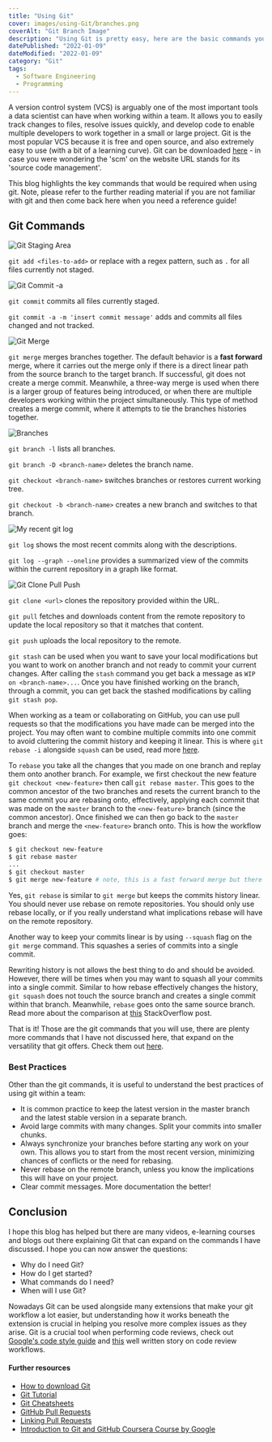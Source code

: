 ```yaml
---
title: "Using Git"
cover: images/using-Git/branches.png
coverAlt: "Git Branch Image"
description: "Using Git is pretty easy, here are the basic commands you need."
datePublished: "2022-01-09"
dateModified: "2022-01-09"
category: "Git"
tags:
  - Software Engineering
  - Programming
---
```


A version control system (VCS) is arguably one of the most important tools a data scientist can have when working within a team. It allows you to easily track changes to files, resolve issues quickly, and develop code to enable multiple developers to work together in a small or large project. Git is the most popular VCS because it is free and open source, and also extremely easy to use (with a bit of a learning curve). Git can be downloaded [here](https://git-scm.com/) - in case you were wondering the 'scm' on the website URL stands for its 'source code management'.

This blog highlights the key commands that would be required when using git. Note, please refer to the further reading material if you are not familiar with git and then come back here when you need a reference guide! 

## Git Commands

![Git Staging Area](./images/using-Git/git-staging.png)

`git add <files-to-add>` or replace with a regex pattern, such as `.` for all files currently not staged.

![Git Commit -a](./images/using-Git/git-commit-a.png)

`git commit` commits all files currently staged.

`git commit -a -m 'insert commit message'` adds and commits all files changed and not tracked.

![Git Merge](./images/using-Git/git-merge-types.png)

`git merge` merges branches together. The default behavior is a **fast forward** merge, where it carries out the merge only if there is a direct linear path from the source branch to the target branch. If successful, git does not create a merge commit. Meanwhile, a three-way merge is used when there is a larger group of features being introduced, or when there are multiple developers working within the project simultaneously. This type of method creates a merge commit, where it attempts to tie the branches histories together.

![Branches](./images/using-Git/branches.png)

`git branch -l` lists all branches.

`git branch -D <branch-name>` deletes the branch name.

`git checkout <branch-name>` switches branches or restores current working tree.

`git checkout -b <branch-name>` creates a new branch and switches to that branch. 

![My recent git log](./images/using-Git/git-log.png)

`git log` shows the most recent commits along with the descriptions. 

`git log --graph --oneline` provides a summarized view of the commits within the current repository in a graph like format.

![Git Clone Pull Push](./images/using-Git/git-pull-push.png)

`git clone <url>` clones the repository provided within the URL.

`git pull` fetches and downloads content from the remote repository to update the local repository so that it matches that content. 

`git push` uploads the local repository to the remote.

`git stash` can be used when you want to save your local modifications but you want to work on another branch and not ready to commit your current changes. After calling the `stash` command you get back a message as `WIP on <branch-name>...`. Once you have finished working on the branch, through a commit, you can get back the stashed modifications by calling `git stash pop`.

When working as a team or collaborating on GitHub, you can use pull requests so that the modifications you have made can be merged into the project. You may often want to combine multiple commits into one commit to avoid cluttering the commit history and keeping it linear. This is where `git rebase -i` alongside `squash` can be used, read more [here](https://docs.github.com/en/pull-requests/collaborating-with-pull-requests/incorporating-changes-from-a-pull-request/about-pull-request-merges).

To `rebase` you take all the changes that you made on one branch and replay them onto another branch. For example, we first checkout the new feature `git checkout <new-feature>` then call `git rebase master`. This goes to the common ancestor of the two branches and resets the current branch to the same commit you are rebasing onto, effectively, applying each commit that was made on the `master` branch to the `<new-feature>` branch (since the common ancestor). Once finished we can then go back to the `master` branch and merge the `<new-feature>` branch onto. This is how the workflow goes:

```bash 
$ git checkout new-feature
$ git rebase master
...
$ git checkout master
$ git merge new-feature # note, this is a fast forward merge but there could be conflicts.
```

Yes, `git rebase` is similar to `git merge` but keeps the commits history linear. You should never use rebase on remote repositories. You should only use rebase locally, or if you really understand what implications rebase will have on the remote repository.

Another way to keep your commits linear is by using `--squash` flag on the `git merge` command. This squashes a series of commits into a single commit. 

Rewriting history is not allows the best thing to do and should be avoided. However, there will be times when you may want to squash all your commits into a single commit. Similar to how rebase effectively changes the history, `git squash` does not touch the source branch and creates a single commit within that branch. Meanwhile, `rebase` goes onto the same source branch. Read more about the comparison at [this](https://stackoverflow.com/a/2427520) StackOverflow post. 

That is it! Those are the git commands that you will use, there are plenty more commands that I have not discussed here, that expand on the versatility that git offers. Check them out [here](https://git-scm.com/docs).

### Best Practices

Other than the git commands, it is useful to understand the best practices of using git within a team: 

- It is common practice to keep the latest version in the master branch and the latest stable version in a separate branch.
- Avoid large commits with many changes. Split your commits into smaller chunks. 
- Always synchronize your branches before starting any work on your own. This allows you to start from the most recent version, minimizing chances of conflicts or the need for rebasing.
- Never rebase on the remote branch, unless you know the implications this will have on your project.
- Clear commit messages. More documentation the better!

## Conclusion

I hope this blog has helped but there are many videos, e-learning courses and blogs out there explaining Git that can expand on the commands I have discussed. I hope you can now answer the questions:
- Why do I need Git?
- How do I get started? 
- What commands do I need?
- When will I use Git?

Nowadays Git can be used alongside many extensions that make your git workflow a lot easier, but understanding how it works beneath the extension is crucial in helping you resolve more complex issues as they arise. Git is a crucial tool when performing code reviews, check out [Google's code style guide](https://google.github.io/styleguide/) and [this](https://medium.com/osedea/the-perfect-code-review-process-845e6ba5c31) well written story on code review workflows.


#### Further resources

- [How to download Git](https://git-scm.com/downloads)
- [Git Tutorial](https://git-scm.com/docs/gittutorial)
- [Git Cheatsheets](https://training.github.com/downloads/github-git-cheat-sheet.pdf)
- [GitHub Pull Requests](https://docs.github.com/en/pull-requests/collaborating-with-pull-requests/reviewing-changes-in-pull-requests/about-pull-request-reviews)
- [Linking Pull Requests](https://docs.github.com/en/issues/tracking-your-work-with-issues/linking-a-pull-request-to-an-issue)
- [Introduction to Git and GitHub Coursera Course by Google](https://www.coursera.org/learn/introduction-git-github)

